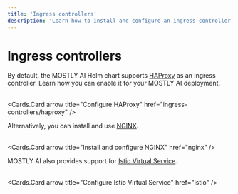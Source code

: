 ```yaml
---
title: 'Ingress controllers'
description: 'Learn how to install and configure an ingress controller for the Kubernetes cluster running MOSTLY AI if such a service is required.'
---
```



# Ingress controllers

By default, the MOSTLY AI Helm chart supports [HAProxy](https://www.haproxy.org/) as an ingress controller. Learn how you can enable it for your MOSTLY AI deployment.<br /><br />

<Cards.Card arrow title="Configure HAProxy" href="ingress-controllers/haproxy" />

Alternatively, you can install and use [NGINX](https://nginx.org/en/).<br /><br />

<Cards.Card arrow title="Install and configure NGINX" href="nginx" />

MOSTLY AI also provides support for [Istio Virtual Service](https://istio.io/latest/docs/reference/config/networking/virtual-service/).<br /><br />

<Cards.Card arrow title="Configure Istio Virtual Service" href="istio" />